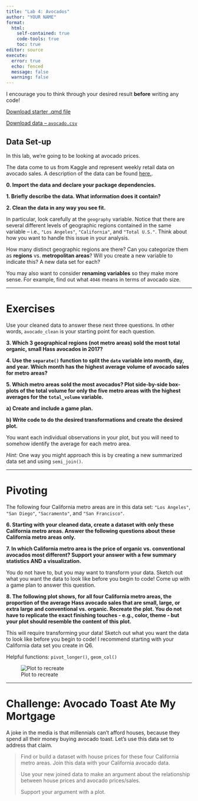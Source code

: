 ```yaml
---
title: "Lab 4: Avocados"
author: "YOUR NAME"
format: 
  html:
    self-contained: true
    code-tools: true
    toc: true
editor: source
execute: 
  error: true
  echo: fenced
  message: false
  warning: false
---
```


::: callout-tip
I encourage you to think through your desired result **before** writing any code!
:::

[Download starter .qmd file](LA4_avocado.qmd)

[Download data -- `avocado.csv`](avocado.csv)


## Data Set-up

In this lab, we're going to be looking at avocado prices.

The data come to us from Kaggle and represent weekly retail data on avocado sales. A description of the data can be found [here.](https://www.kaggle.com/datasets/timmate/avocado-prices-2020).

**0. Import the data and declare your package dependencies.**

**1. Briefly describe the data. What information does it contain?**

**2. Clean the data in any way you see fit.**

::: callout-tip
In particular, look carefully at the `geography` variable. Notice that there are several different levels of geographic regions contained in the same variable -- i.e., `"Los Angeles"`, `"California"`, and `"Total U.S."`. Think about how you want to handle this issue in your analysis.

How many distinct geographic regions are there? Can you categorize them as **regions** vs. **metropolitan areas**? Will you create a new variable to indicate this? A new data set for each?

You may also want to consider **renaming variables** so they make more sense. For example, find out what `4046` means in terms of avocado size.
:::


------------------------------------------------------

# Exercises

::: callout-note
Use your cleaned data to answer these next three questions. In other words, `avocado_clean` is your starting point for each question.
:::

**3. Which 3 geographical regions (not metro areas) sold the most total organic, small Hass avocados in 2017?**

**4. Use the `separate()` function to split the `date` variable into month, day, and year. Which month has the highest average volume of avocado sales for metro areas?**

**5. Which metro areas sold the most avocados? Plot side-by-side box-plots of the total volume for only the five metro areas with the highest averages for the `total_volume` variable.**


**a) Create and include a game plan.**

**b) Write code to do the desired transformations and create the desired plot.**

::: callout-tip
You want each individual observations in your plot, but you will need to somehow identify the average for each metro area.

*Hint:* One way you might approach this is by creating a new summarized data set and using `semi_join()`.
:::

------------------------------------------------------

# Pivoting

The following four California metro areas are in this data set: `"Los Angeles"`, `"San Diego"`, `"Sacramento"`, and `"San Francisco"`. 

**6. Starting with your cleaned data, create a dataset with only these California metro areas. Answer the following questions about these California metro areas only.**

**7. In which California metro area is the price of organic vs. conventional avocados most different? Support your answer with a few summary statistics AND a visualization.**

::: callout-tip
You do not have to, but you may want to transform your data. Sketch out what you want the data to look like before you begin to code! Come up with a game plan to answer this question.
:::

**8. The following plot shows, for all four California metro areas, the proportion of the average Hass avocado sales that are small, large, or extra large and conventional vs. organic. Recreate the plot. You do not have to replicate the exact finishing touches - e.g., color, theme - but your plot should resemble the content of this plot.**

::: callout-tip
This will require transforming your data! Sketch out what you want the data to look like before you begin to code! I recommend starting with your California data set you create in Q6. 
:::

::: callout-tip
Helpful functions: `pivot_longer()`, `geom_col()`
:::

![Plot to recreate](https://github.com/earobinson95/stat331-calpoly/blob/master/lab-assignments/lab4/ca-avocado-size-proportions.png?raw=true)

------------------------------------------------------

# Challenge: Avocado Toast Ate My Mortgage

A joke in the media is that millennials can't afford houses, because they spend all their money buying avocado toast. Let's use this data set to address that claim.

> Find or build a dataset with house prices for these four California metro areas. Join this data with your California avocado data.
>
> Use your new joined data to make an argument about the relationship between house prices and avocado prices/sales.
>
> Support your argument with a plot.
